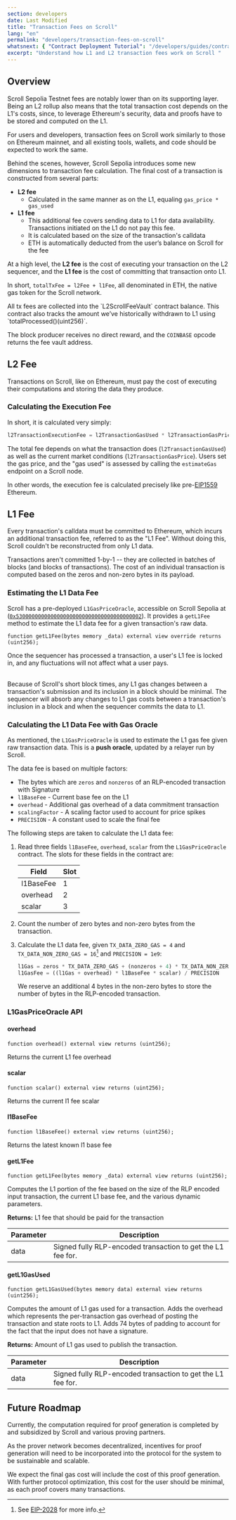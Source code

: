 ```yaml
---
section: developers
date: Last Modified
title: "Transaction Fees on Scroll"
lang: "en"
permalink: "developers/transaction-fees-on-scroll"
whatsnext: { "Contract Deployment Tutorial": "/developers/guides/contract-deployment-tutorial/" }
excerpt: "Understand how L1 and L2 transaction fees work on Scroll "
---
```



## Overview

Scroll Sepolia Testnet fees are notably lower than on its supporting layer. Being an L2 rollup also means that the total transaction cost depends on the L1's costs, since, to leverage Ethereum's security, data and proofs have to be stored and computed on the L1.

For users and developers, transaction fees on Scroll work similarly to those on Ethereum mainnet, and all existing tools, wallets, and code should be expected to work the same.

Behind the scenes, however, Scroll Sepolia introduces some new dimensions to transaction fee calculation. The final cost of a transaction is constructed from several parts:

- **L2 fee**
  - Calculated in the same manner as on the L1, equaling `gas_price * gas_used`
- **L1 fee**
  - This additional fee covers sending data to L1 for data availability. Transactions initiated on the L1 do not pay this fee.
  - It is calculated based on the size of the transaction's calldata
  - ETH is automatically deducted from the user’s balance on Scroll for the fee

At a high level, the **L2 fee** is the cost of executing your transaction on the L2 sequencer, and the **L1 fee** is the cost of committing that transaction onto L1.

In short, `totalTxFee = l2Fee + l1Fee`, all denominated in ETH, the native gas token for the Scroll network.

<Aside type="note" title="Where are transaction fees sent?">
All tx fees are collected into the `L2ScrollFeeVault` contract balance. This contract also tracks the amount we’ve historically withdrawn to L1 using `totalProcessed()(uint256)`.

The block producer receives no direct reward, and the `COINBASE` opcode returns the fee vault address.

</Aside>

## L2 Fee

Transactions on Scroll, like on Ethereum, must pay the cost of executing their computations and storing the data they produce.

### Calculating the Execution Fee

In short, it is calculated very simply:

```javascript
l2TransactionExecutionFee = l2TransactionGasUsed * l2TransactionGasPrice
```

The total fee depends on what the transaction does (`l2TransactionGasUsed`) as well as the current market conditions (`l2TransactionGasPrice`). Users set the gas price, and the "gas used" is assessed by calling the `estimateGas` endpoint on a Scroll node.

In other words, the execution fee is calculated precisely like pre-[EIP1559](https://eips.ethereum.org/EIPS/eip-1559) Ethereum.

## L1 Fee

Every transaction's calldata must be committed to Ethereum, which incurs an additional transaction fee, referred to as the "L1 Fee". Without doing this, Scroll couldn't be reconstructed from only L1 data.

Transactions aren't committed 1-by-1 -- they are collected in batches of blocks (and blocks of transactions). The cost of an individual transaction is computed based on the zeros and non-zero bytes in its payload.

### Estimating the L1 Data Fee

Scroll has a pre-deployed `L1GasPriceOracle`, accessible on Scroll Sepolia at ([`0x5300000000000000000000000000000000000002`](https://sepolia-blockscout.scroll.io/address/0x5300000000000000000000000000000000000002)). It provides a `getL1Fee` method to estimate the L1 data fee for a given transaction's raw data.

```solidity
function getL1Fee(bytes memory _data) external view override returns (uint256);
```

<Aside type="note" title="What happens if gas prices spike on L1?">

Once the sequencer has processed a transaction, a user's L1 fee is locked in, and any fluctuations will not affect what a user pays.

<br />
Because of Scroll's short block times, any L1 gas changes between a transaction's submission and its inclusion in a block
should be minimal. The sequencer will absorb any changes to L1 gas costs between a transaction's inclusion in a block and
when the sequencer commits the data to L1.

</Aside>

### Calculating the L1 Data Fee with Gas Oracle

As mentioned, the `L1GasPriceOracle` is used to estimate the L1 gas fee given raw transaction data. This is a **push oracle**, updated by a relayer run by Scroll.

The data fee is based on multiple factors:

- The bytes which are `zeros` and `nonzeros` of an RLP-encoded transaction with Signature
- `l1BaseFee` - Current base fee on the L1
- `overhead` - Additional gas overhead of a data commitment transaction
- `scalingFactor` - A scaling factor used to account for price spikes
- `PRECISION` - A constant used to scale the final fee

The following steps are taken to calculate the L1 data fee:

1. Read three fields `l1BaseFee`, `overhead`, `scalar` from the `L1GasPriceOracle` contract. The slots for these fields in the contract are:

   | Field     | Slot |
   | --------- | ---- |
   | l1BaseFee | 1    |
   | overhead  | 2    |
   | scalar    | 3    |

2. Count the number of zero bytes and non-zero bytes from the transaction.
3. Calculate the L1 data fee, given `TX_DATA_ZERO_GAS = 4` and `TX_DATA_NON_ZERO_GAS = 16`[^eip-2028] and `PRECISION = 1e9`:

   ```javascript
   l1Gas = zeros * TX_DATA_ZERO_GAS + (nonzeros + 4) * TX_DATA_NON_ZERO_GAS
   l1GasFee = ((l1Gas + overhead) * l1BaseFee * scalar) / PRECISION
   ```

   We reserve an additional 4 bytes in the non-zero bytes to store the number of bytes in the RLP-encoded transaction.

[^eip-2028]: See [EIP-2028](https://eips.ethereum.org/EIPS/eip-2028) for more info.

### L1GasPriceOracle API

#### overhead

```solidity
function overhead() external view returns (uint256);
```

Returns the current L1 fee overhead

#### scalar

```solidity
function scalar() external view returns (uint256);
```

Returns the current l1 fee scalar

#### l1BaseFee

```solidity
function l1BaseFee() external view returns (uint256);
```

Returns the latest known l1 base fee

#### getL1Fee

```solidity
function getL1Fee(bytes memory _data) external view returns (uint256);
```

Computes the L1 portion of the fee based on the size of the RLP encoded input transaction, the current L1 base fee, and the various dynamic parameters.

**Returns:** L1 fee that should be paid for the transaction

| Parameter | Description                                                 |
| --------- | ----------------------------------------------------------- |
| data      | Signed fully RLP-encoded transaction to get the L1 fee for. |

#### getL1GasUsed

```solidity
function getL1GasUsed(bytes memory data) external view returns (uint256);
```

Computes the amount of L1 gas used for a transaction. Adds the overhead which represents the per-transaction gas overhead of posting the transaction and state roots to L1. Adds 74 bytes of padding to account for the fact that the input does not have a signature.

**Returns:** Amount of L1 gas used to publish the transaction.

| Parameter | Description                                                 |
| --------- | ----------------------------------------------------------- |
| data      | Signed fully RLP-encoded transaction to get the L1 fee for. |

## Future Roadmap

Currently, the computation required for proof generation is completed by and subsidized by Scroll and various proving partners.

As the prover network becomes decentralized, incentives for proof generation will need to be incorporated into the protocol for the system to be sustainable and scalable.

We expect the final gas cost will include the cost of this proof generation. With further protocol optimization, this cost for the user should be minimal, as each proof covers many transactions.
